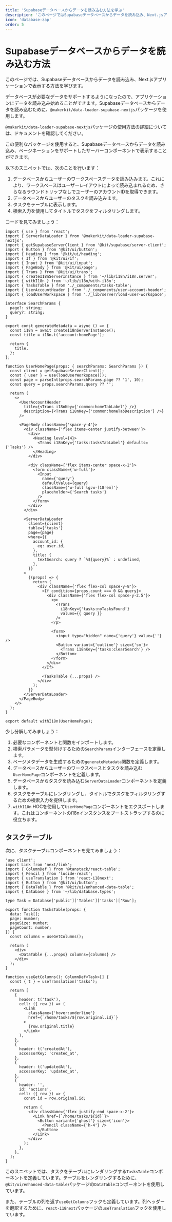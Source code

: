 ```yaml
---
title: 'Supabaseデータベースからデータを読み込む方法を学ぶ'
description: 'このページではSupabaseデータベースからデータを読み込み、Next.jsアプリケーションで表示する方法を学びます'
icon: 'database-zap'
order: 5
---
```


# Supabaseデータベースからデータを読み込む方法

このページでは、Supabaseデータベースからデータを読み込み、Next.jsアプリケーションで表示する方法を学びます。

データベースが必要なデータをサポートするようになったので、アプリケーションにデータを読み込み始めることができます。Supabaseデータベースからデータを読み込むために、`@makerkit/data-loader-supabase-nextjs`パッケージを使用します。

`@makerkit/data-loader-supabase-nextjs`パッケージの使用方法の詳細については、ドキュメントを確認してください。

この便利なパッケージを使用すると、Supabaseデータベースからデータを読み込み、ページネーションをサポートしたサーバーコンポーネントで表示することができます。

以下のスニペットでは、次のことを行います：

1. データベースからユーザーのワークスペースデータを読み込みます。これにより、ワークスペースはユーザーレイアウトによって読み込まれるため、さらなるラウンドトリップなしでユーザーのアカウントIDを取得できます。
2. データベースからユーザーのタスクを読み込みます。
3. タスクをテーブルに表示します。
4. 検索入力を使用してタイトルでタスクをフィルタリングします。

コードを見てみましょう：

```tsx
import { use } from 'react';
import { ServerDataLoader } from '@makerkit/data-loader-supabase-nextjs';
import { getSupabaseServerClient } from '@kit/supabase/server-client';
import { Button } from '@kit/ui/button';
import { Heading } from '@kit/ui/heading';
import { If } from '@kit/ui/if';
import { Input } from '@kit/ui/input';
import { PageBody } from '@kit/ui/page';
import { Trans } from '@kit/ui/trans';
import { createI18nServerInstance } from '~/lib/i18n/i18n.server';
import { withI18n } from '~/lib/i18n/with-i18n';
import { TasksTable } from './_components/tasks-table';
import { UserAccountHeader } from './_components/user-account-header';
import { loadUserWorkspace } from './_lib/server/load-user-workspace';

interface SearchParams {
  page?: string;
  query?: string;
}

export const generateMetadata = async () => {
  const i18n = await createI18nServerInstance();
  const title = i18n.t('account:homePage');

  return {
    title,
  };
};

function UserHomePage(props: { searchParams: SearchParams }) {
  const client = getSupabaseServerClient();
  const { user } = use(loadUserWorkspace());
  const page = parseInt(props.searchParams.page ?? '1', 10);
  const query = props.searchParams.query ?? '';

  return (
    <>
      <UserAccountHeader
        title={<Trans i18nKey={'common:homeTabLabel'} />}
        description={<Trans i18nKey={'common:homeTabDescription'} />}
      />

      <PageBody className={'space-y-4'}>
        <div className={'flex items-center justify-between'}>
          <div>
            <Heading level={4}>
              <Trans i18nKey={'tasks:tasksTabLabel'} defaults={'Tasks'} />
            </Heading>
          </div>

          <div className={'flex items-center space-x-2'}>
            <form className={'w-full'}>
              <Input
                name={'query'}
                defaultValue={query}
                className={'w-full lg:w-[18rem]'}
                placeholder={'Search tasks'}
              />
            </form>
          </div>
        </div>

        <ServerDataLoader
          client={client}
          table={'tasks'}
          page={page}
          where={{
            account_id: {
              eq: user.id,
            },
            title: {
              textSearch: query ? `%${query}%` : undefined,
            },
          }}
        >
          {(props) => {
            return (
              <div className={'flex flex-col space-y-8'}>
                <If condition={props.count === 0 && query}>
                  <div className={'flex flex-col space-y-2.5'}>
                    <p>
                      <Trans
                        i18nKey={'tasks:noTasksFound'}
                        values={{ query }}
                      />
                    </p>

                    <form>
                      <input type="hidden" name={'query'} value={''} />
                      <Button variant={'outline'} size={'sm'}>
                        <Trans i18nKey={'tasks:clearSearch'} />
                      </Button>
                    </form>
                  </div>
                </If>

                <TasksTable {...props} />
              </div>
            );
          }}
        </ServerDataLoader>
      </PageBody>
    </>
  );
}

export default withI18n(UserHomePage);
```

少し分解してみましょう：

1. 必要なコンポーネントと関数をインポートします。
2. 検索パラメータを型付けするための`SearchParams`インターフェースを定義します。
3. ページメタデータを生成するための`generateMetadata`関数を定義します。
4. データベースからユーザーのワークスペースとタスクを読み込む`UserHomePage`コンポーネントを定義します。
5. データベースからタスクを読み込む`ServerDataLoader`コンポーネントを定義します。
6. タスクをテーブルにレンダリングし、タイトルでタスクをフィルタリングするための検索入力を提供します。
7. `withI18n` HOCを使用して`UserHomePage`コンポーネントをエクスポートします。これはコンポーネントのi18nインスタンスをブートストラップするのに役立ちます。

## タスクテーブル

次に、タスクテーブルコンポーネントを見てみましょう：

```tsx
'use client';
import Link from 'next/link';
import { ColumnDef } from '@tanstack/react-table';
import { Pencil } from 'lucide-react';
import { useTranslation } from 'react-i18next';
import { Button } from '@kit/ui/button';
import { DataTable } from '@kit/ui/enhanced-data-table';
import { Database } from '~/lib/database.types';

type Task = Database['public']['Tables']['tasks']['Row'];

export function TasksTable(props: {
  data: Task[];
  page: number;
  pageSize: number;
  pageCount: number;
}) {
  const columns = useGetColumns();

  return (
    <div>
      <DataTable {...props} columns={columns} />
    </div>
  );
}

function useGetColumns(): ColumnDef<Task>[] {
  const { t } = useTranslation('tasks');

  return [
    {
      header: t('task'),
      cell: ({ row }) => (
        <Link
          className={'hover:underline'}
          href={`/home/tasks/${row.original.id}`}
        >
          {row.original.title}
        </Link>
      ),
    },
    {
      header: t('createdAt'),
      accessorKey: 'created_at',
    },
    {
      header: t('updatedAt'),
      accessorKey: 'updated_at',
    },
    {
      header: '',
      id: 'actions',
      cell: ({ row }) => {
        const id = row.original.id;

        return (
          <div className={'flex justify-end space-x-2'}>
            <Link href={`/home/tasks/${id}`}>
              <Button variant={'ghost'} size={'icon'}>
                <Pencil className={'h-4'} />
              </Button>
            </Link>
          </div>
        );
      },
    },
  ];
}
```

このスニペットでは、タスクをテーブルにレンダリングする`TasksTable`コンポーネントを定義しています。テーブルをレンダリングするために、`@kit/ui/enhanced-data-table`パッケージの`DataTable`コンポーネントを使用しています。

また、テーブルの列を返す`useGetColumns`フックも定義しています。列ヘッダーを翻訳するために、`react-i18next`パッケージの`useTranslation`フックを使用しています。
